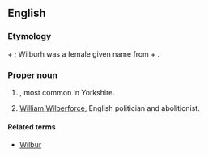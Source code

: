==English==

===Etymology===
{{etyl|ang}} {{term|Wilburh|lang=ang}} + {{term|foss||ditch|lang=ang}}; Wilburh was a female given name from {{term|wil||will|lang=ang}} + {{term|burh||fortress|lang=ang}}.

===Proper noun===
{{en-proper noun}}

# {{surname|A=An|English|from=Old English|dot=}}, most common in Yorkshire.
# [[w:William Wilberforce|William Wilberforce]], English politician and abolitionist.

====Related terms====
* [[Wilbur]]